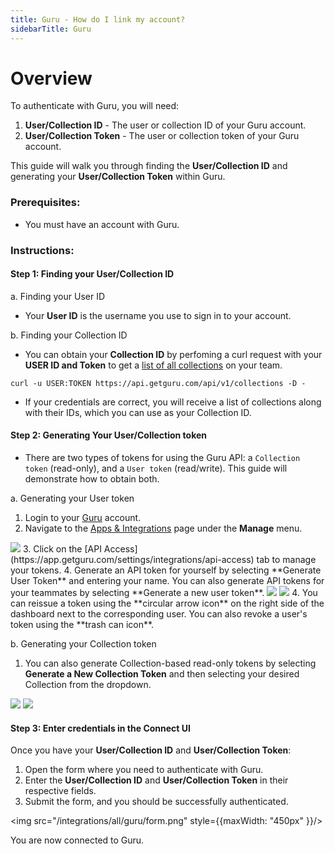 ```yaml
---
title: Guru - How do I link my account?
sidebarTitle: Guru
---
```



# Overview

To authenticate with Guru, you will need:
1. **User/Collection ID** - The user or collection ID of your Guru account.
2. **User/Collection Token** - The user or collection token of your Guru account.

This guide will walk you through finding the **User/Collection ID** and generating your **User/Collection Token** within Guru.

### Prerequisites:

- You must have an account with Guru.

### Instructions:

#### Step 1: Finding your User/Collection ID
a. Finding your User ID
- Your **User ID** is the username you use to sign in to your account.

b. Finding your Collection ID
- You can obtain your **Collection ID** by perfoming a curl request with your **USER ID and Token** to get a [list of all collections](https://developer.getguru.com/reference/getv1collectionsgetcollections) on your team. 

```
curl -u USER:TOKEN https://api.getguru.com/api/v1/collections -D -
```

- If your credentials are correct, you will receive a list of collections along with their IDs, which you can use as your Collection ID.

#### Step 2: Generating Your User/Collection token
- There are two types of tokens for using the Guru API: a `Collection token` (read-only), and a `User token` (read/write). This guide will demonstrate how to obtain both.

a. Generating your User token
1. Login to your [Guru](https://app.getguru.com/) account.
2. Navigate to the [Apps & Integrations](https://app.getguru.com/manage/integrations/apps) page under the **Manage** menu.
<img src="/integrations/all/guru/api_integrations.png" />
3. Click on the [API Access](https://app.getguru.com/settings/integrations/api-access) tab to manage your tokens.
4. Generate an API token for yourself by selecting **Generate User Token** and entering your name. You can also generate API tokens for your teammates by selecting **Generate a new user token**.
<img src="/integrations/all/guru/generate_user_token.png" />
<img src="/integrations/all/guru/api_token.png" />
4. You can reissue a token using the **circular arrow icon** on the right side of the dashboard next to the corresponding user. You can also revoke a user's token using the **trash can icon**.

b. Generating your Collection token
1. You can also generate Collection-based read-only tokens by selecting **Generate a New Collection Token** and then selecting your desired Collection from the dropdown.
<img src="/integrations/all/guru/generate_collection_token.png" />
<img src="/integrations/all/guru/collection_token.png" />



#### Step 3: Enter credentials in the Connect UI

Once you have your **User/Collection ID** and **User/Collection Token**:
1. Open the form where you need to authenticate with Guru.
2. Enter the **User/Collection ID** and **User/Collection Token** in their respective fields.
3. Submit the form, and you should be successfully authenticated.


<img src="/integrations/all/guru/form.png" style={{maxWidth: "450px" }}/>

You are now connected to Guru.
